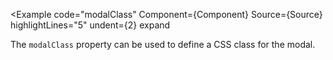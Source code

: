 
<Example
  code="modalClass"
  Component={Component}
  Source={Source}
  highlightLines="5"
  undent={2}
  expand
>
  The `modalClass` property can be used to define a CSS class for the modal.
</Example>
